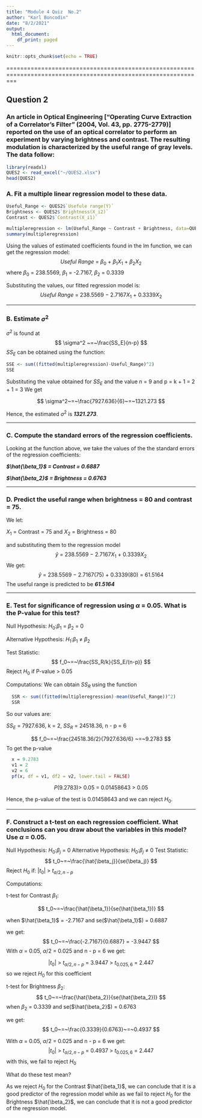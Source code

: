 ```yaml
---
title: "Module 4 Quiz  No.2"
author: "Karl Boncodin"
date: "8/2/2021"
output:
  html_document:
    df_print: paged
---
```


```r
knitr::opts_chunk$set(echo = TRUE)
```

===============================================================================================================

## Question 2

### An article in Optical Engineering ["Operating Curve Extraction of a Correlator's Filter" (2004, Vol. 43, pp. 2775-2779)] reported on the use of an optical correlator to perform an experiment by varying brightness and contrast. The resulting modulation is characterized by the useful range of gray levels. The data follow:

```r
library(readxl)
QUES2 <- read_excel("~/QUES2.xlsx")
head(QUES2)
```


### A. Fit a multiple linear regression model to these data.

```r
Useful_Range <- QUES2$`Usefule range(Y)`
Brightness <- QUES2$`Brightness(X_i2)`
Contrast <- QUES2$`Contrast(X_i1)`

multipleregression <- lm(Useful_Range ~ Contrast + Brightness, data=QUES2)
summary(multipleregression)
```
Using the values of estimated coefficients found in the lm function, we can get the regression model:
$$
  Useful ~Range~=~\beta_0~+~\beta_1X_1~+~\beta_2X_2
$$
where $\beta_0$ = 238.5569, $\beta_1$ = -2.7167, $\beta_2$ = 0.3339

Substituting the values, our fitted regression model is:
$$
  Useful ~Range~=~238.5569~-~2.7167X_1~+~0.3339X_2
$$

***

### B. Estimate $\sigma^2$

$\sigma^2$ is found at
$$
  \sigma^2 ~=~\frac{SS_E}{n-p}
$$
$SS_E$ can be obtained using the function:

```r
SSE <- sum((fitted(multipleregression)-Useful_Range)^2)
SSE 
```
Substituting the value obtained for $SS_E$ and the value n = 9 and p = k + 1 = 2 + 1 = 3 We get 

$$
  \sigma^2~=~\frac{7927.636}{6}~=~1321.273
$$

Hence, the estimated $\sigma^2$ is ***1321.273***.

***

### C. Compute the standard errors of the regression coefficients.

Looking at the function above, we take the values of the the standard errors of the regression coefficients:

***$\hat{\beta_1}$ = Contrast = 0.6887***

***$\hat{\beta_2}$ = Brightness = 0.6763***

***

### D. Predict the useful range when brightness = 80 and contrast = 75.
We let:

$X_1$ = Contrast = 75 and $X_2$ = Brightness = 80

and substituting them to the regression model
$$
  \hat{y}~=~238.5569 ~-~2.7167X_1 ~+~ 0.3339X_2
$$
We get:
$$
  \hat{y}~=~238.5569 ~-~2.7167(75) ~+~ 0.3339(80)~=~61.5164
$$
The useful range is predicted to be ***61.5164***

***

### E. Test for significance of regression using $\alpha$ = 0.05. What is the P-value for this test?

Null Hypothesis: $H_0$:$\beta_1$ = $\beta_2$ = 0

Alternative Hypothesis: $H_1$:$\beta_1$ $\ne$ $\beta_2$

Test Statistic:
$$
  f_0~=~\frac{SS_R/k}{SS_E/(n-p)}
$$
Reject $H_0$ if P-value > 0.05

Computations:
We can obtain $SS_R$ using the function
```r
  SSR <- sum((fitted(multipleregression)-mean(Useful_Range))^2)
  SSR
```
So our values are:

$SS_E$ = 7927.636, k = 2, $SS_R$ = 24518.36, n - p = 6

$$
  f_0~=~\frac{24518.36/2}{7927.636/6} ~=~9.2783
$$
To get the p-value

```r
  x = 9.2783
  v1 = 2
  v2 = 6
  pf(x, df = v1, df2 = v2, lower.tail = FALSE)
```
$$
  P(9.2783) > ~0.05~=~ 0.01458643~>~0.05 
$$

Hence, the p-value of the test is 0.01458643 and we can reject $H_0$.

***

### F. Construct a t-test on each regression coefficient. What conclusions can you draw about the variables in this model? Use $\alpha$ = 0.05.

Null Hypothesis: $H_0$:$\beta_j$ = 0
Alternative Hypothesis: $H_0$:$\beta_j$ $\ne$ 0
Test Statistic:
$$
  t_0~=~\frac{\hat{\beta_j}}{se(\beta_j)}
$$
Reject $H_0$ if: $|t_0|$ > $t_{a/2,n-p}$

Computations:

t-test for Contrast $\beta_1$:

$$
  t_0~=~\frac{\hat{\beta_1}}{se(\hat{\beta_1})}
$$ 

when $\hat{\beta_1}$ = -2.7167 and se($\hat{\beta_1}$) = 0.6887

we get:
$$
  t_0~=~\frac{-2.7167}{0.6887} = -3.9447
$$
With $\alpha$ = 0.05, $\alpha/2$ = 0.025 and n - p = 6
we get:

$$
  |t_0|~>~t_{\alpha/2,n-p}~=~3.9447~>~t_{0.025,6}~=~2.447
$$
so we reject $H_0$ for this coefficient


t-test for Brightness $\beta_2$:
$$
  t_0~=~\frac{\hat{\beta_2}}{se(\hat{\beta_2})}
$$
when $\beta_2$ = 0.3339 and se($\hat{\beta_2}$) = 0.6763

we get:
$$
  t_0~=~\frac{0.3339}{0.6763}~=~0.4937
$$

With $\alpha$ = 0.05, $\alpha/2$ = 0.025 and n - p = 6
we get:
$$
  |t_0|~>~t_{\alpha/2,n-p}~=~0.4937~>~t_{0.025,6}~=~2.447
$$
with this, we fail to reject $H_0$

What do these test mean? 

As we reject $H_0$ for the Contrast $\hat{\beta_1}$, we can conclude that it is a good predictor of the regression model while as we fail to reject $H_0$ for the Brightness $\hat{\beta_2}$, we can conclude that it is not a good predictor of the regression model. 



